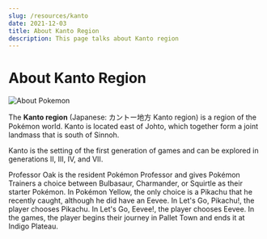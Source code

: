 ```yaml
---
slug: /resources/kanto
date: 2021-12-03
title: About Kanto Region
description: This page talks about Kanto region
---
```


<h1>About Kanto Region</h1>

![About Pokemon](../../assets/images/kanto.png)

The <b>Kanto region</b> (Japanese: カントー地方 Kanto region) is a region of the Pokémon world. Kanto is located east of Johto, which together form a joint landmass that is south of Sinnoh.

Kanto is the setting of the first generation of games and can be explored in generations II, III, IV, and VII.

Professor Oak is the resident Pokémon Professor and gives Pokémon Trainers a choice between Bulbasaur, Charmander, or Squirtle as their starter Pokémon. In Pokémon Yellow, the only choice is a Pikachu that he recently caught, although he did have an Eevee. In Let's Go, Pikachu!, the player chooses Pikachu. In Let's Go, Eevee!, the player chooses Eevee. In the games, the player begins their journey in Pallet Town and ends it at Indigo Plateau.
